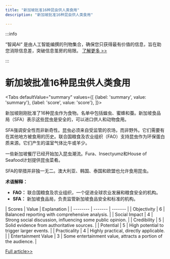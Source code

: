 ```yaml
---
title: "新加坡批准16种昆虫供人类食用"
description: "新加坡批准16种昆虫供人类食用"

---
```



:::info

“智闻AI“ 是由人工智能编撰的刊物集合，确保您只获得最有价值的信息，旨在助您消除信息差，突破信息茧房的局限。  [了解更多 >>](/)

:::

# 新加坡批准16种昆虫供人类食用


<Tabs
	defaultValue="summary"
	values={[
	{label: 'summary', value: 'summary'},
	{label: 'score', value: 'score'},
]}>
<TabItem value="summary">


新加坡刚刚批准了16种昆虫作为食物。名单中包括蝗虫、蜜蜂和蚕。新加坡食品局（SFA）表示这些昆虫是安全的，可以进口供人和动物食用。

SFA强调安全性而非新奇性。昆虫必须来自受监管的农场，而非野外。它们需要有在其他地方被食用的历史。联合国粮食及农业组织（FAO）支持昆虫作为环保蛋白质来源。它们产生的温室气体比牛或羊少。

一些新加坡餐厅已经开始加入昆虫潮流。Fura、Insectyumz和House of Seafood计划提供昆虫菜肴。

SFA的举措并非独一无二。澳大利亚、韩国、泰国和欧盟也允许食用昆虫。

**术语解释：**
- **FAO：** 联合国粮食及农业组织，一个促进全球农业发展和粮食安全的机构。
- **SFA：** 新加坡食品局，负责监管新加坡食品安全和标准的机构。
</TabItem>
<TabItem value="score">
	| Scores     | Value   | Explanation |
	| -------- | ------- | ------- |
	| Objectivity  | 6    | Balanced reporting with comprehensive analysis.    |
	| Social Impact | 4     | Strong social discussion, influencing some public opinion.    |
	| Credibility    | 5    | Solid evidence from authoritative sources.    |
	| Potential    | 5    | High potential to trigger larger events.    |
	| Practicality    | 4    | Highly practical, directly applicable.    |
	| Entertainment Value    | 3    | Some entertainment value, attracts a portion of the audience.    |
</TabItem>
</Tabs>

[Full article>>](https://www.cnbc.com/2024/07/10/locusts-in-your-noodles-singapore-approves-16-insect-species-as-food.html)
